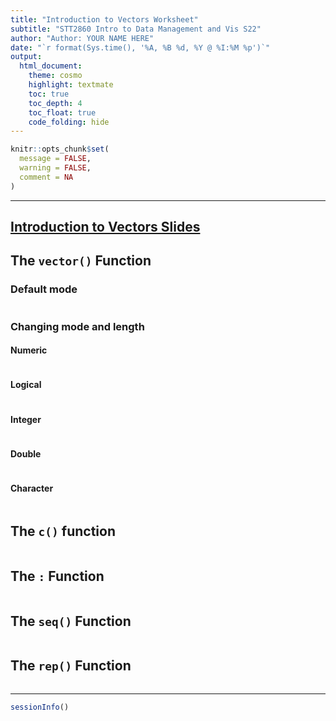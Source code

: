 ```yaml
---
title: "Introduction to Vectors Worksheet"
subtitle: "STT2860 Intro to Data Management and Vis S22"
author: "Author: YOUR NAME HERE"
date: "`r format(Sys.time(), '%A, %B %d, %Y @ %I:%M %p')`"
output: 
  html_document: 
    theme: cosmo
    highlight: textmate
    toc: true
    toc_depth: 4
    toc_float: true
    code_folding: hide
---
```


```r
knitr::opts_chunk$set(
  message = FALSE,
  warning = FALSE,
  comment = NA
)
```
<hr>

## [Introduction to Vectors Slides](https://stat-jet-asu.github.io/Slides/GeneralR/IntroVectors.html#1)

## The `vector()` Function

### Default mode

```r

```

### Changing mode and length

#### Numeric

```r

```

#### Logical

```r

```

#### Integer

```r

```

#### Double

```r

```

#### Character

```r

```

## The `c()` function

```r

```

## The `:` Function

```r

```

## The `seq()` Function

```r

```

## The `rep()` Function

```r

```

<hr>
```r
sessionInfo()
```
